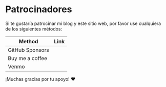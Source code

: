 
# Patrocinadores

Si te gustaría patrocinar mi blog y este sitio web, por favor use cualquiera de los siguientes métodos:

| Method            | Link          |
| -----------       | -----------   |
| GitHub Sponsors   | <a href="https://github.com/sponsors/dsanchezcr" target="_blank"><GitHubSvg width="130" height="130" /></a>    |
| Buy me a coffee   | <a href="https://buymeacoffee.com/dsanchezcr" target="_blank"><BMCSvg width="130" height="130" /></a>      |
| Venmo             | <a href="https://venmo.com/dsanchezcr" target="_blank"><VenmoSvg width="130" height="130" /></a>               |

¡Muchas gracias por tu apoyo! ❤️